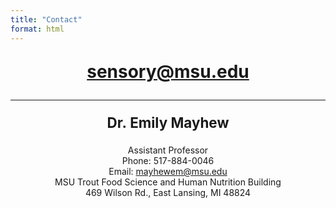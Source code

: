 ```yaml
---
title: "Contact"
format: html
---
```

<div style="text-align: center; font-size: 2em; font-weight: bold">
<sensory@msu.edu>
</div>
<hr/>
<div style="text-align: center; font-size: 1em;">

<div style="text-align: center; font-size: 1.6em; font-weight: bold">
Dr. Emily Mayhew
</div>
<div style="text-align: center; font-size: 1em;">

| Assistant Professor
| Phone: 517-884-0046
| Email: <mayhewem@msu.edu>
| MSU Trout Food Science and Human Nutrition Building
| 469 Wilson Rd., East Lansing, MI 48824
</div>